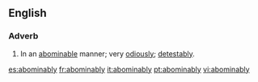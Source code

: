 ==English==

===Adverb===
{{en-adv}}

#In an [[abominable]] manner; very [[odiously]]; [[detestably]].

[[es:abominably]]
[[fr:abominably]]
[[it:abominably]]
[[pt:abominably]]
[[vi:abominably]]